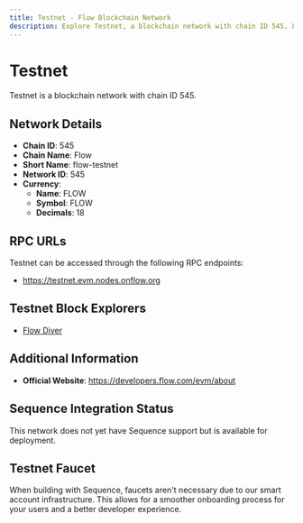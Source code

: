 ```yaml
--- 
title: Testnet - Flow Blockchain Network
description: Explore Testnet, a blockchain network with chain ID 545. Learn about its native currency, FLOW, and how to interact with the network.
---
```


# Testnet

Testnet is a blockchain network with chain ID 545.

## Network Details

- **Chain ID**: 545
- **Chain Name**: Flow
- **Short Name**: flow-testnet
- **Network ID**: 545
- **Currency**: 
  - **Name**: FLOW
  - **Symbol**: FLOW
  - **Decimals**: 18

## RPC URLs

Testnet can be accessed through the following RPC endpoints:

- https://testnet.evm.nodes.onflow.org

## Testnet Block Explorers

- [Flow Diver](https://testnet.flowdiver.io)

## Additional Information

- **Official Website**: https://developers.flow.com/evm/about

## Sequence Integration Status

This network does not yet have Sequence support but is available for deployment.

## Testnet Faucet

When building with Sequence, faucets aren't necessary due to our smart account infrastructure. This allows for a smoother onboarding process for your users and a better developer experience.
